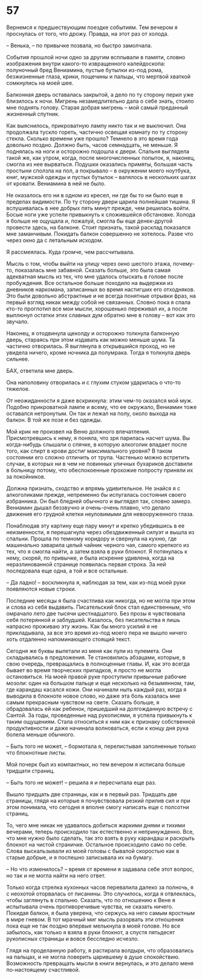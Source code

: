 # 57 {-}

Вернемся к предшествующим поездке событиям. Тем вечером я проснулась от того, что дрожу. Правда, на этот раз от холода.

– Венька, – по привычке позвала, но быстро замолчала.

События прошлой ночи одно за другим всплывали в памяти, словно изображения внутри какого-то извращенного калейдоскопа: полуночный бред Вениамина, пустые бутылки из-под рома, безжизненные глаза, крики, пощечины и пальцы, что мертвой хваткой сомкнулись на моей шее.

Балконная дверь оставалась закрытой, а дело по ту сторону перил уже близилось к ночи. Мигрень незамедлительно дала о себе знать, стоило мне поднять голову. Старая добрая мигрень – мой самый преданный жизненный спутник.

Как выяснилось, прикроватную лампу никто так и не выключил. Она продолжала тускло гореть, частично освещая комнату по ту сторону стекла. Сколько времени уже прошло? Темнело в это время года довольно поздно. Должно быть, часов семнадцать, не меньше. Я поднялась на ноги и осторожно подошла к двери. Спальня выглядела такой же, как утром, когда, после многочисленных попыток, я, наконец, смогла из нее вырваться. Подушки оказались примяты, большая часть простыни сползла на пол, а покрывало – в окружении моего ноутбука, книг, мужской одежды и пустых бутылок – валялось в нескольких шагах от кровати. Вениамина в ней не было.

Не оказалось его ни в одном из кресел, ни где бы то ни было еще в пределах видимости. По ту сторону двери царила полнейшая тишина. Я вслушивалась в нее добрых пять минут прежде, чем решилась войти. Босые ноги уже успели привыкнуть к сложившейся обстановке. Холода я больше не ощущала и,  пожалуй, смогла бы еще денек-другой провести здесь, на балконе. Стоит признать, такой расклад показался мне заманчивым. Покидать балкон совершенно не хотелось. Разве что через окно да с летальным исходом. 

Я рассмеялась. Куда громче, чем рассчитывала. 

Мысль о том, чтобы выйти на улицу через окно шестого этажа, почему-то, показалась мне забавной. Сказать больше, это была самая адекватная мысль из тех, что мне удалось отыскать в голове после пробуждения. Все остальное больше походило на выдержки из дневников наркомана, записанных во время настигших его отходняков. Это были довольно абстрактные и не всегда понятные отрывки фраз, на первый взгляд никак между собой не связанных. Словно пока я спала кто-то проглотил все мои мысли, хорошенько переживал их, а после выплюнул остатки этих славных дум обратно мне в голову – вот как это звучало.

Наконец, я отодвинула щеколду и осторожно толкнула балконную дверь, стараясь при этом издавать как можно меньше шума. Та частично отворилась. Я выглянула в открывшийся проход, но не увидела ничего, кроме ночника да полумрака. Тогда я толкнула дверь сильнее. 

БАХ, ответила мне дверь.

Она наполовину отворилась и с глухим стуком ударилась о что-то тяжелое. 

От неожиданности я даже вскрикнула: этим чем-то оказался мой муж. Подобно прикроватной лампе и всему, что ее окружало, Вениамин тоже оставался нетронутым. Он так и лежал на полу, около выхода на балкон. В той же позе и без одежды. 

Мой крик не произвел на Веню должного впечатления. Присмотревшись к нему, я поняла, что зря парилась насчет шума. Вы когда-нибудь слышали о спячке, в которую алкоголик впадает после того, как спирт в крови достиг максимального уровня? В таком состоянии его сложно отличить от трупа. Частенько можно встретить случаи, в которых ни в чем не повинных уличных бухариков доставили в больницу потому, что обеспокоенные прохожие попросту приняли их за покойников. 

Должна признать, сходство и впрямь удивительное. Не знайся я с алкоголиками прежде, непременно бы испугалась состояния своего избранника. Он был бледней обычного и выглядел так, словно замерз. Вениамин дышал беззвучно и очень-очень плавно, что делало движения его грудной клетки неуловимыми для невооруженного глаза.

Понаблюдав эту картину еще пару минут и крепко убедившись в ее неизменности, я перешагнула через обездвиженный силуэт и вышла из спальни. Прошла по темному коридору и свернула на кухню, где машинально заварила целый чайник черного чая, самого крепкого из тех, что я смогла найти, а затем взяла в руки блокнот. Я потянулась к нему, скорей, по привычке, и была искренне удивлена, когда на неразлинованной странице появилась первая строка. За ней последовала еще одна, а той и все остальные. 

– Да ладно! – воскликнула я, наблюдая за тем, как из-под моей руки появляются новые строки.

Последние месяцы я была счастлива как никогда, но не могла при этом и слова из себя выдавить. Писательский блок стал единственным, что омрачало лето две тысячи шестнадцатого. Без прозы я чувствовала себя потерянной и заблудшей. Казалось, без писательства я лишь напрасно проживаю эту жизнь. Как бы много усилий я не прикладывала, за все это время из-под моего пера не вышло ничего хоть отдаленно напоминающего стоящий текст.

Сегодня же буквы вылетали из меня как пули из пулемета. Они складывались в предложения. Те становились абзацами, которые, в свою очередь, превращались в полноценные главы. И, как это всегда бывает во время творческих припадков, я просто не могла остановиться. На моей правой руке проступили привычные рабочие мозоли: один на большом пальце и еще несколько на безымянном, там, где карандаш касался кожи. Они начинали ныть каждый раз, когда я выводила в блокноте новое слово, но даже эта боль казалась мне самым прекрасным чувством на свете. Сказать больше, я обрадовалась ей как ребенок, пришедший на долгожданную встречу с Сантой. За годы, проведенные над рукописями, я успела привыкнуть к таким ощущениям. Стала относиться к ним как к признаку собственной продуктивности и даже начинала волноваться, если к концу дня рука болела меньше обычного.

– Быть того не может, – бормотала я, перелистывая заполненные только что блокнотные листы. 

Мой почерк был из компактных, но тем вечером я исписала больше тридцати страниц.  

– Быть того не может! – решила я и пересчитала еще раз.

Вышло тридцать две страницы, как и в первый раз. Тридцать две страницы, глядя на которые я почувствовала резкий прилив сил и при этом понимала, что сегодня я вполне смогу написать еще с полсотни страниц.

То, чего мне никак не удавалось добиться жаркими днями и тихими вечерами, теперь происходило так естественно и непринужденно. Все, что мне нужно было сделать, так это взять в руку карандаш и раскрыть блокнот на чистой страничке. Остальное происходило само по себе. Слова выскальзывали из моей головы с бывалой скоростью как в старые добрые, и я поспешно записывала их на бумагу.

– Но что изменилось? – время от времени я задавала себе этот вопрос, но так и не могла найти на него ответ.

Только когда стрелка кухонных часов перевалила далеко за полночь, я с неохотой оторвалась от писанины. Это случилось, когда я отвлеклась, чтобы заглянуть в спальню. Сказать, что по отношению к Вене я испытывала очень противоречивые чувства, не сказать ничего. Покидая балкон, я была уверена, что сержусь на него самым яростным в мире гневом. В тот мрачный миг мысль разорвать эти отношения пока еще не так поздно впервые мелькнула в моей голове. Но все забылось, как только я взяла в руки блокнот, а спустя пятьдесят рукописных страницы и вовсе бесследно исчезло. 

Глядя на проделанную работу, я растирала волдыри, что образовались на пальцах, и не могла поверить царившему в душе спокойствию. Возможность превращать мысли в книги вернулась, и это делало меня по-настоящему счастливой.


